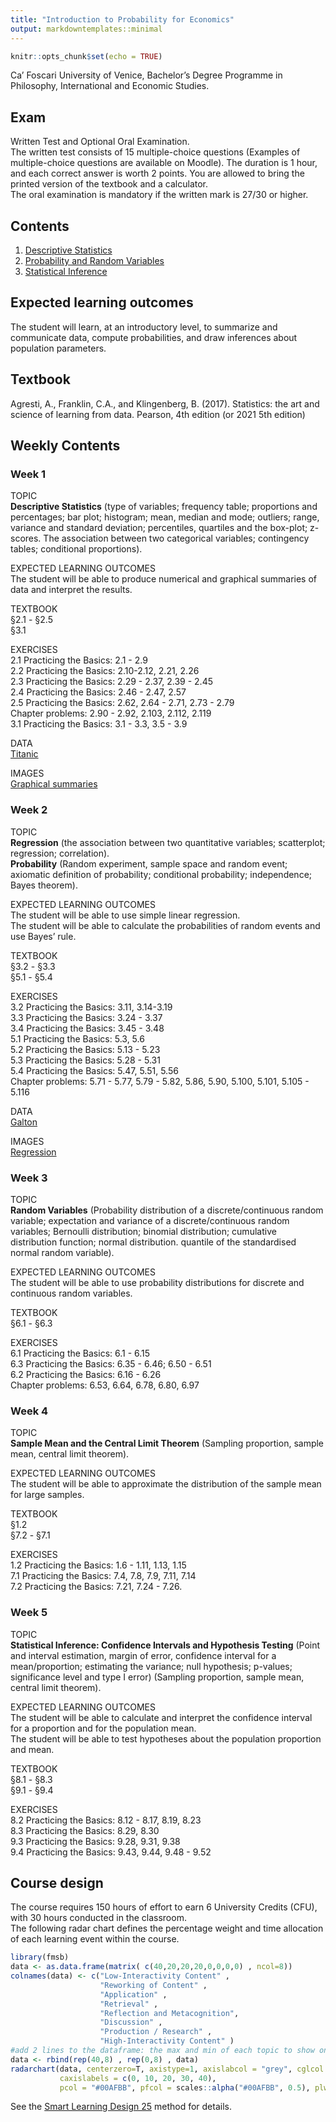 ```yaml
---
title: "Introduction to Probability for Economics"
output: markdowntemplates::minimal
---
```


```r
knitr::opts_chunk$set(echo = TRUE)
```

Ca' Foscari University of Venice, Bachelor's Degree Programme in Philosophy, International and Economic Studies. 

## Exam

Written Test and Optional Oral Examination. <br>
The written test consists of 15 multiple-choice questions (Examples of multiple-choice questions are available on Moodle). The duration is 1 hour, and each correct answer is worth 2 points. You are allowed to bring the printed version of the textbook and a calculator. <br>
The oral examination is mandatory if the written mark is 27/30 or higher.


## Contents

1. [Descriptive Statistics](docs/1_descriptive.pdf)
2. [Probability and Random Variables](docs/2_probability.pdf)
3. [Statistical Inference](docs/3_inference.pdf)

## Expected learning outcomes

The student will learn, at an introductory level, to summarize and communicate data, compute probabilities, and draw inferences about population parameters.


## Textbook

Agresti, A., Franklin, C.A., and Klingenberg,
B. (2017). Statistics: the art and science of learning from
data. Pearson, 4th edition (or 2021 5th edition)

## Weekly Contents

### Week 1

TOPIC <br> 
**Descriptive Statistics** (type of variables; frequency table; proportions and percentages; bar plot; histogram; mean, median and mode; outliers; range, variance and standard deviation; percentiles, quartiles and the box-plot; z-scores. The association between two categorical variables; contingency tables; conditional proportions).

EXPECTED LEARNING OUTCOMES <br> 
The student will be able to produce numerical and graphical summaries of data and interpret the results.

TEXTBOOK <br> 
§2.1 - §2.5 <br> 
§3.1

EXERCISES <br> 
2.1 Practicing the Basics: 2.1 - 2.9 <br> 
2.2 Practicing the Basics: 2.10-2.12, 2.21, 2.26 <br> 
2.3 Practicing the Basics: 2.29 - 2.37, 2.39 - 2.45 <br> 
2.4 Practicing the Basics: 2.46 - 2.47, 2.57 <br> 
2.5 Practicing the Basics: 2.62, 2.64 - 2.71, 2.73 - 2.79 <br> 
Chapter problems: 2.90 - 2.92, 2.103, 2.112, 2.119 <br> 
3.1 Practicing the Basics: 3.1 - 3.3, 3.5 - 3.9 <br> 

DATA <br>
[Titanic](https://github.com/aldosolari/IPE/blob/main/docs/titanic.csv)

IMAGES <br>
[Graphical summaries](images_titanic.pdf)


### Week 2

TOPIC <br> 
**Regression** (the association between two quantitative variables; scatterplot; regression; correlation). <br>
**Probability** (Random experiment, sample space and random event; axiomatic definition of probability; conditional probability; independence; Bayes theorem).

EXPECTED LEARNING OUTCOMES <br> 
The student will be able to use simple linear regression. <br> 
The student will be able to calculate the probabilities of random events and use Bayes' rule. <br> 

TEXTBOOK <br> 
§3.2 - §3.3 <br> 
§5.1 - §5.4

EXERCISES <br> 
3.2 Practicing the Basics: 3.11, 3.14-3.19 <br> 
3.3 Practicing the Basics: 3.24 - 3.37 <br> 
3.4 Practicing the Basics: 3.45 - 3.48 <br> 
5.1 Practicing the Basics: 5.3, 5.6 <br> 
5.2 Practicing the Basics: 5.13 - 5.23 <br> 
5.3 Practicing the Basics: 5.28 - 5.31 <br> 
5.4 Practicing the Basics: 5.47, 5.51, 5.56 <br> 
Chapter problems: 5.71 - 5.77, 5.79 - 5.82, 5.86, 5.90, 5.100, 5.101, 5.105 - 5.116 <br> 


DATA <br>
[Galton](https://www.randomservices.org/random/data/Galton.html)

IMAGES <br>
[Regression](docs/images_galton.pdf)


### Week 3

TOPIC <br> 
**Random Variables** (Probability distribution of a discrete/continuous random variable; expectation and variance of a discrete/continuous random variables; Bernoulli distribution; binomial distribution; cumulative distribution function; normal distribution. quantile of the standardised normal random variable).


EXPECTED LEARNING OUTCOMES <br> 
The student will be able to use probability distributions for discrete and continuous random variables.

TEXTBOOK <br> 
§6.1 - §6.3

EXERCISES <br> 
6.1 Practicing the Basics: 6.1 - 6.15 <br>
6.3 Practicing the Basics: 6.35 - 6.46; 6.50 - 6.51 <br>
6.2 Practicing the Basics: 6.16 - 6.26 <br>
Chapter problems: 6.53, 6.64, 6.78, 6.80, 6.97 <br>

### Week 4

TOPIC <br> 
**Sample Mean and the Central Limit Theorem** (Sampling proportion, sample mean, central limit theorem).

EXPECTED LEARNING OUTCOMES <br> 
The student will be able to approximate the distribution of the sample mean for large samples.

TEXTBOOK <br> 
§1.2 <br>
§7.2 - §7.1 <br>

EXERCISES <br> 
1.2 Practicing the Basics: 1.6 - 1.11, 1.13, 1.15 <br> 
7.1 Practicing the Basics: 7.4, 7.8, 7.9, 7.11, 7.14 <br> 
7.2 Practicing the Basics: 7.21, 7.24 - 7.26. <br> 

### Week 5

TOPIC <br> 
**Statistical Inference: Confidence Intervals and Hypothesis Testing** (Point and interval estimation, margin of error, confidence interval for a mean/proportion; estimating the variance; null hypothesis; p-values; significance level and type I error) (Sampling proportion, sample mean, central limit theorem).

EXPECTED LEARNING OUTCOMES <br> 
The student will be able to calculate and interpret the confidence interval for a proportion and for the population mean. <br>
The student will be able to test hypotheses about the population proportion and mean.

TEXTBOOK <br> 
§8.1 - §8.3 <br>
§9.1 - §9.4 <br>

EXERCISES <br> 
8.2 Practicing the Basics: 8.12 - 8.17, 8.19, 8.23 <br>
8.3 Practicing the Basics: 8.29, 8.30 <br>
9.3 Practicing the Basics: 9.28, 9.31, 9.38 <br>
9.4 Practicing the Basics: 9.43, 9.44, 9.48 - 9.52 <br>

## Course design

The course requires 150 hours of effort to earn 6 University Credits (CFU), with 30 hours conducted in the classroom.  <br> 
The following radar chart defines the percentage weight and time allocation of each learning event within the course.

```r
library(fmsb)
data <- as.data.frame(matrix( c(40,20,20,20,0,0,0,0) , ncol=8))
colnames(data) <- c("Low-Interactivity Content" , 
                    "Reworking of Content" ,
                    "Application" , 
                    "Retrieval" , 
                    "Reflection and Metacognition", 
                    "Discussion" ,
                    "Production / Research" , 
                    "High-Interactivity Content" )
#add 2 lines to the dataframe: the max and min of each topic to show on the plot
data <- rbind(rep(40,8) , rep(0,8) , data)
radarchart(data, centerzero=T, axistype=1, axislabcol = "grey", cglcol = "grey", cglty = 1, cglwd = 0.8,
           caxislabels = c(0, 10, 20, 30, 40),
           pcol = "#00AFBB", pfcol = scales::alpha("#00AFBB", 0.5), plwd = 2, plty = 1)
```


See the [Smart Learning Design 25](https://www.metid.polimi.it/en/)  method for details.

